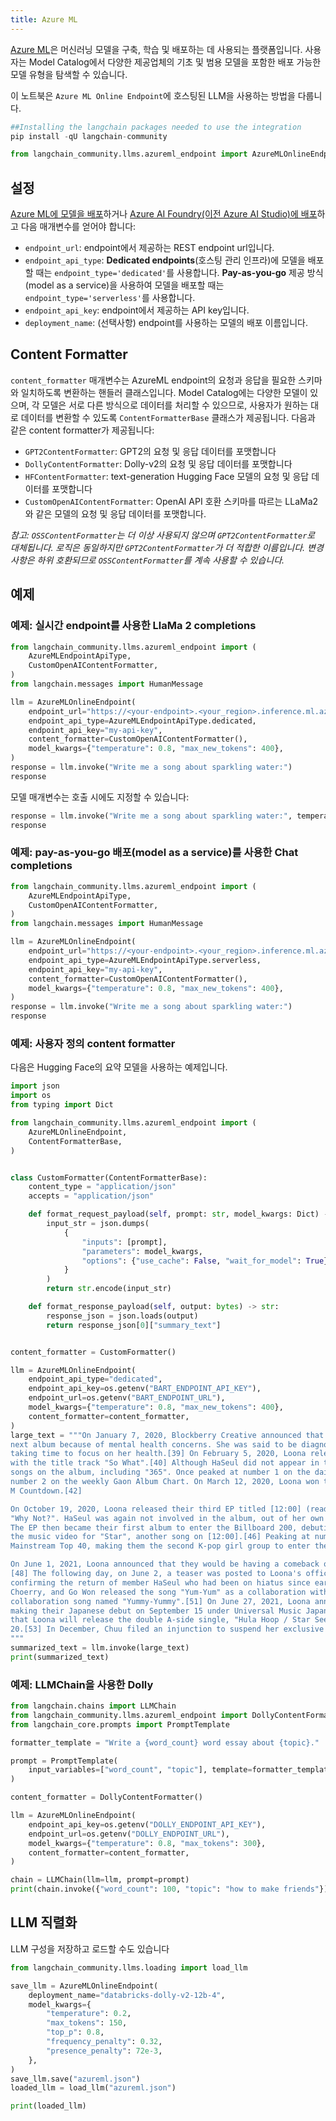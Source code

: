 ```yaml
---
title: Azure ML
---
```


[Azure ML](https://azure.microsoft.com/en-us/products/machine-learning/)은 머신러닝 모델을 구축, 학습 및 배포하는 데 사용되는 플랫폼입니다. 사용자는 Model Catalog에서 다양한 제공업체의 기초 및 범용 모델을 포함한 배포 가능한 모델 유형을 탐색할 수 있습니다.

이 노트북은 `Azure ML Online Endpoint`에 호스팅된 LLM을 사용하는 방법을 다룹니다.

```python
##Installing the langchain packages needed to use the integration
pip install -qU langchain-community
```

```python
from langchain_community.llms.azureml_endpoint import AzureMLOnlineEndpoint
```

## 설정

[Azure ML에 모델을 배포](https://learn.microsoft.com/en-us/azure/machine-learning/how-to-use-foundation-models?view=azureml-api-2#deploying-foundation-models-to-endpoints-for-inferencing)하거나 [Azure AI Foundry(이전 Azure AI Studio)에 배포](https://learn.microsoft.com/en-us/azure/ai-studio/how-to/deploy-models-open)하고 다음 매개변수를 얻어야 합니다:

* `endpoint_url`: endpoint에서 제공하는 REST endpoint url입니다.
* `endpoint_api_type`: **Dedicated endpoints**(호스팅 관리 인프라)에 모델을 배포할 때는 `endpoint_type='dedicated'`를 사용합니다. **Pay-as-you-go** 제공 방식(model as a service)을 사용하여 모델을 배포할 때는 `endpoint_type='serverless'`를 사용합니다.
* `endpoint_api_key`: endpoint에서 제공하는 API key입니다.
* `deployment_name`: (선택사항) endpoint를 사용하는 모델의 배포 이름입니다.

## Content Formatter

`content_formatter` 매개변수는 AzureML endpoint의 요청과 응답을 필요한 스키마와 일치하도록 변환하는 핸들러 클래스입니다. Model Catalog에는 다양한 모델이 있으며, 각 모델은 서로 다른 방식으로 데이터를 처리할 수 있으므로, 사용자가 원하는 대로 데이터를 변환할 수 있도록 `ContentFormatterBase` 클래스가 제공됩니다. 다음과 같은 content formatter가 제공됩니다:

* `GPT2ContentFormatter`: GPT2의 요청 및 응답 데이터를 포맷합니다
* `DollyContentFormatter`: Dolly-v2의 요청 및 응답 데이터를 포맷합니다
* `HFContentFormatter`: text-generation Hugging Face 모델의 요청 및 응답 데이터를 포맷합니다
* `CustomOpenAIContentFormatter`: OpenAI API 호환 스키마를 따르는 LLaMa2와 같은 모델의 요청 및 응답 데이터를 포맷합니다.

*참고: `OSSContentFormatter`는 더 이상 사용되지 않으며 `GPT2ContentFormatter`로 대체됩니다. 로직은 동일하지만 `GPT2ContentFormatter`가 더 적합한 이름입니다. 변경 사항은 하위 호환되므로 `OSSContentFormatter`를 계속 사용할 수 있습니다.*

## 예제

### 예제: 실시간 endpoint를 사용한 LlaMa 2 completions

```python
from langchain_community.llms.azureml_endpoint import (
    AzureMLEndpointApiType,
    CustomOpenAIContentFormatter,
)
from langchain.messages import HumanMessage

llm = AzureMLOnlineEndpoint(
    endpoint_url="https://<your-endpoint>.<your_region>.inference.ml.azure.com/score",
    endpoint_api_type=AzureMLEndpointApiType.dedicated,
    endpoint_api_key="my-api-key",
    content_formatter=CustomOpenAIContentFormatter(),
    model_kwargs={"temperature": 0.8, "max_new_tokens": 400},
)
response = llm.invoke("Write me a song about sparkling water:")
response
```

모델 매개변수는 호출 시에도 지정할 수 있습니다:

```python
response = llm.invoke("Write me a song about sparkling water:", temperature=0.5)
response
```

### 예제: pay-as-you-go 배포(model as a service)를 사용한 Chat completions

```python
from langchain_community.llms.azureml_endpoint import (
    AzureMLEndpointApiType,
    CustomOpenAIContentFormatter,
)
from langchain.messages import HumanMessage

llm = AzureMLOnlineEndpoint(
    endpoint_url="https://<your-endpoint>.<your_region>.inference.ml.azure.com/v1/completions",
    endpoint_api_type=AzureMLEndpointApiType.serverless,
    endpoint_api_key="my-api-key",
    content_formatter=CustomOpenAIContentFormatter(),
    model_kwargs={"temperature": 0.8, "max_new_tokens": 400},
)
response = llm.invoke("Write me a song about sparkling water:")
response
```

### 예제: 사용자 정의 content formatter

다음은 Hugging Face의 요약 모델을 사용하는 예제입니다.

```python
import json
import os
from typing import Dict

from langchain_community.llms.azureml_endpoint import (
    AzureMLOnlineEndpoint,
    ContentFormatterBase,
)


class CustomFormatter(ContentFormatterBase):
    content_type = "application/json"
    accepts = "application/json"

    def format_request_payload(self, prompt: str, model_kwargs: Dict) -> bytes:
        input_str = json.dumps(
            {
                "inputs": [prompt],
                "parameters": model_kwargs,
                "options": {"use_cache": False, "wait_for_model": True},
            }
        )
        return str.encode(input_str)

    def format_response_payload(self, output: bytes) -> str:
        response_json = json.loads(output)
        return response_json[0]["summary_text"]


content_formatter = CustomFormatter()

llm = AzureMLOnlineEndpoint(
    endpoint_api_type="dedicated",
    endpoint_api_key=os.getenv("BART_ENDPOINT_API_KEY"),
    endpoint_url=os.getenv("BART_ENDPOINT_URL"),
    model_kwargs={"temperature": 0.8, "max_new_tokens": 400},
    content_formatter=content_formatter,
)
large_text = """On January 7, 2020, Blockberry Creative announced that HaSeul would not participate in the promotion for Loona's
next album because of mental health concerns. She was said to be diagnosed with "intermittent anxiety symptoms" and would be
taking time to focus on her health.[39] On February 5, 2020, Loona released their second EP titled [#] (read as hash), along
with the title track "So What".[40] Although HaSeul did not appear in the title track, her vocals are featured on three other
songs on the album, including "365". Once peaked at number 1 on the daily Gaon Retail Album Chart,[41] the EP then debuted at
number 2 on the weekly Gaon Album Chart. On March 12, 2020, Loona won their first music show trophy with "So What" on Mnet's
M Countdown.[42]

On October 19, 2020, Loona released their third EP titled [12:00] (read as midnight),[43] accompanied by its first single
"Why Not?". HaSeul was again not involved in the album, out of her own decision to focus on the recovery of her health.[44]
The EP then became their first album to enter the Billboard 200, debuting at number 112.[45] On November 18, Loona released
the music video for "Star", another song on [12:00].[46] Peaking at number 40, "Star" is Loona's first entry on the Billboard
Mainstream Top 40, making them the second K-pop girl group to enter the chart.[47]

On June 1, 2021, Loona announced that they would be having a comeback on June 28, with their fourth EP, [&] (read as and).
[48] The following day, on June 2, a teaser was posted to Loona's official social media accounts showing twelve sets of eyes,
confirming the return of member HaSeul who had been on hiatus since early 2020.[49] On June 12, group members YeoJin, Kim Lip,
Choerry, and Go Won released the song "Yum-Yum" as a collaboration with Cocomong.[50] On September 8, they released another
collaboration song named "Yummy-Yummy".[51] On June 27, 2021, Loona announced at the end of their special clip that they are
making their Japanese debut on September 15 under Universal Music Japan sublabel EMI Records.[52] On August 27, it was announced
that Loona will release the double A-side single, "Hula Hoop / Star Seed" on September 15, with a physical CD release on October
20.[53] In December, Chuu filed an injunction to suspend her exclusive contract with Blockberry Creative.[54][55]
"""
summarized_text = llm.invoke(large_text)
print(summarized_text)
```

### 예제: LLMChain을 사용한 Dolly

```python
from langchain.chains import LLMChain
from langchain_community.llms.azureml_endpoint import DollyContentFormatter
from langchain_core.prompts import PromptTemplate

formatter_template = "Write a {word_count} word essay about {topic}."

prompt = PromptTemplate(
    input_variables=["word_count", "topic"], template=formatter_template
)

content_formatter = DollyContentFormatter()

llm = AzureMLOnlineEndpoint(
    endpoint_api_key=os.getenv("DOLLY_ENDPOINT_API_KEY"),
    endpoint_url=os.getenv("DOLLY_ENDPOINT_URL"),
    model_kwargs={"temperature": 0.8, "max_tokens": 300},
    content_formatter=content_formatter,
)

chain = LLMChain(llm=llm, prompt=prompt)
print(chain.invoke({"word_count": 100, "topic": "how to make friends"}))
```

## LLM 직렬화

LLM 구성을 저장하고 로드할 수도 있습니다

```python
from langchain_community.llms.loading import load_llm

save_llm = AzureMLOnlineEndpoint(
    deployment_name="databricks-dolly-v2-12b-4",
    model_kwargs={
        "temperature": 0.2,
        "max_tokens": 150,
        "top_p": 0.8,
        "frequency_penalty": 0.32,
        "presence_penalty": 72e-3,
    },
)
save_llm.save("azureml.json")
loaded_llm = load_llm("azureml.json")

print(loaded_llm)
```